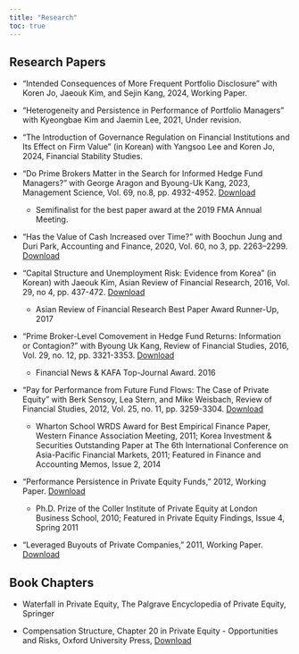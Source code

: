 ```yaml
---
title: "Research"
toc: true
---
```


## Research Papers

- "Intended Consequences of More Frequent Portfolio Disclosure" with Koren Jo, Jaeouk Kim, and Sejin Kang, 2024, Working Paper. 
 
- "Heterogeneity and Persistence in Performance of Portfolio Managers" with Kyeongbae Kim and Jaemin Lee, 2021, Under revision.

- "The Introduction of Governance Regulation on Financial Institutions and Its Effect on Firm Value" (in Korean) with Yangsoo Lee and Koren Jo, 2024, Financial Stability Studies.
 
- "Do Prime Brokers Matter in the Search for Informed Hedge Fund Managers?" with George Aragon and Byoung-Uk Kang, 2023, Management Science, Vol. 69, no.8, pp. 4932-4952. [Download](https://ssrn.com/abstract=3485354)
  - Semifinalist for the best paper award at the 2019 FMA Annual Meeting.
 
- "Has the Value of Cash Increased over Time?" with Boochun Jung and Duri Park, Accounting and Finance, 2020, Vol. 60, no 3, pp. 2263–2299. [Download](https://ssrn.com/abstract=1903680)
 
- "Capital Structure and Unemployment Risk: Evidence from Korea" (in Korean) with Jaeouk Kim, Asian Review of Financial Research, 2016, Vol. 29, no 4, pp. 437-472. [Download](https://www.dbpia.co.kr/Journal/articleDetail?nodeId=NODE10774700)
  -  Asian Review of Financial Research Best Paper Award Runner-Up, 2017
 
- "Prime Broker-Level Comovement in Hedge Fund Returns: Information or Contagion?" with Byoung Uk Kang, Review of Financial Studies, 2016, Vol. 29, no. 12, pp. 3321-3353. [Download](https://ssrn.com/abstract=2396522)
  - Financial News & KAFA Top-Journal Award. 2016
 
- "Pay for Performance from Future Fund Flows: The Case of Private Equity" with Berk Sensoy, Lea Stern, and Mike Weisbach, Review of Financial Studies, 2012, Vol. 25, no. 11, pp. 3259-3304. [Download](https://ssrn.com/abstract=1554626)
  - Wharton School WRDS Award for Best Empirical Finance Paper, Western Finance Association Meeting, 2011; Korea Investment & Securities Outstanding Paper at The 6th International Conference on Asia-Pacific Financial Markets, 2011; Featured in Finance and Accounting Memos, Issue 2, 2014

- "Performance Persistence in Private Equity Funds," 2012, Working Paper. [Download](https://ssrn.com/abstract=1686112)
  - Ph.D. Prize of the Coller Institute of Private Equity at London Business School, 2010; Featured in Private Equity Findings, Issue 4, Spring 2011
 
- "Leveraged Buyouts of Private Companies," 2011, Working Paper. [Download](https://ssrn.com/abstract=1904342)


## Book Chapters

- Waterfall in Private Equity, The Palgrave Encyclopedia of Private Equity, Springer

- Compensation Structure, Chapter 20 in Private Equity - Opportunities and Risks, Oxford University Press, [Download](https://papers.ssrn.com/sol3/papers.cfm?abstract_id=2466566)
